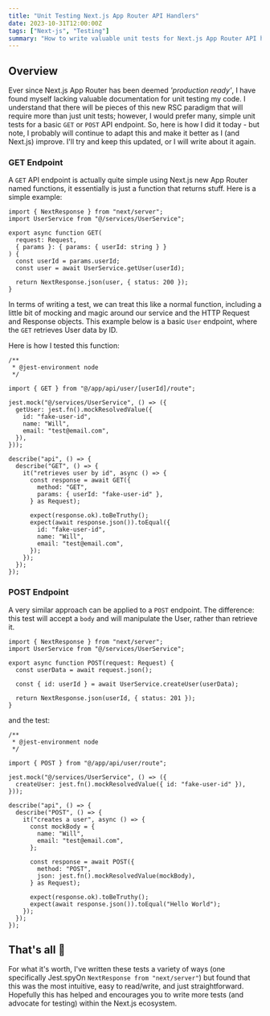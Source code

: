 ```yaml
---
title: "Unit Testing Next.js App Router API Handlers"
date: 2023-10-31T12:00:00Z
tags: ["Next-js", "Testing"]
summary: "How to write valuable unit tests for Next.js App Router API handlers using Jest and React Testing Library."
---
```


## Overview

Ever since Next.js App Router has been deemed _'production ready'_, I have found myself lacking valuable documentation for
unit testing my code. I understand that there will be pieces of this new RSC paradigm that will require more than just unit tests;
however, I would prefer many, simple unit tests for a basic `GET` or `POST` API endpoint. So, here is how I did it today - but note,
I probably will continue to adapt this and make it better as I (and Next.js) improve. I'll try and keep this updated, or I will
write about it again.

### GET Endpoint

A `GET` API endpoint is actually quite simple using Next.js new App Router named functions, it essentially is just a function
that returns stuff. Here is a simple example:

```tsx fileName="/app/api/user/[userId]/route.ts"
import { NextResponse } from "next/server";
import UserService from "@/services/UserService";

export async function GET(
  request: Request,
  { params }: { params: { userId: string } }
) {
  const userId = params.userId;
  const user = await UserService.getUser(userId);

  return NextResponse.json(user, { status: 200 });
}
```

In terms of writing a test, we can treat this like a normal function, including a little bit of mocking and magic
around our service and the HTTP Request and Response objects. This example below is a basic `User` endpoint, where the
`GET` retrieves User data by ID.

Here is how I tested this function:

```tsx fileName="/app/api/user/[userId]/route.test.ts"
/**
 * @jest-environment node
 */

import { GET } from "@/app/api/user/[userId]/route";

jest.mock("@/services/UserService", () => ({
  getUser: jest.fn().mockResolvedValue({
    id: "fake-user-id",
    name: "Will",
    email: "test@email.com",
  }),
}));

describe("api", () => {
  describe("GET", () => {
    it("retrieves user by id", async () => {
      const response = await GET({
        method: "GET",
        params: { userId: "fake-user-id" },
      } as Request);

      expect(response.ok).toBeTruthy();
      expect(await response.json()).toEqual({
        id: "fake-user-id",
        name: "Will",
        email: "test@email.com",
      });
    });
  });
});
```

### POST Endpoint

A very similar approach can be applied to a `POST` endpoint. The difference: this test will accept a `body` and will
manipulate the User, rather than retrieve it.

```tsx fileName="/app/api/user/route.ts"
import { NextResponse } from "next/server";
import UserService from "@/services/UserService";

export async function POST(request: Request) {
  const userData = await request.json();

  const { id: userId } = await UserService.createUser(userData);

  return NextResponse.json(userId, { status: 201 });
}
```

and the test:

```tsx fileName="/app/api/user/route.test.ts"
/**
 * @jest-environment node
 */

import { POST } from "@/app/api/user/route";

jest.mock("@/services/UserService", () => ({
  createUser: jest.fn().mockResolvedValue({ id: "fake-user-id" }),
}));

describe("api", () => {
  describe("POST", () => {
    it("creates a user", async () => {
      const mockBody = {
        name: "Will",
        email: "test@email.com",
      };

      const response = await POST({
        method: "POST",
        json: jest.fn().mockResolvedValue(mockBody),
      } as Request);

      expect(response.ok).toBeTruthy();
      expect(await response.json()).toEqual("Hello World");
    });
  });
});
```

## That's all 🎉

For what it's worth, I've written these tests a variety of ways (one specifically Jest.spyOn `NextResponse from "next/server"`)
but found that this was the most intuitive, easy to read/write, and just straightforward. Hopefully this has helped and
encourages you to write more tests (and advocate for testing) within the Next.js ecosystem.
